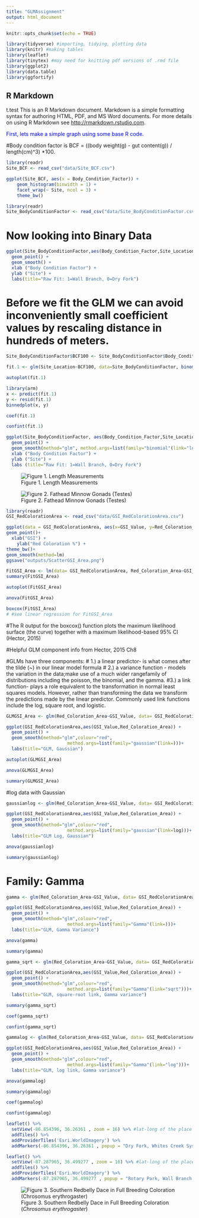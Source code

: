 ```yaml
---
title: "GLMAssignment"
output: html_document
---
```


```r
knitr::opts_chunk$set(echo = TRUE)
```

```r
library(tidyverse) #importing, tidying, plotting data
library(knitr) #making tables
library(leaflet)
library(tinytex) #may need for knitting pdf versions of .rmd file
library(ggplot2)
library(data.table)
library(ggfortify)
```
## R Markdown
t.test
This is an R Markdown document. Markdown is a simple formatting syntax for authoring HTML, PDF, and MS Word documents. For more details on using R Markdown see <http://rmarkdown.rstudio.com>.


<span style="color:blue">First, lets make a simple graph using some base R code.</span>


#Body condition factor is BCF = ((body weight(g) - gut content(g)) / length(cm)^3) *100.

```r
library(readr)
Site_BCF <- read_csv("data/Site_BCF.csv")
```


```r
ggplot(Site_BCF, aes(x = Body_Condition_Factor)) +
	geom_histogram(binwidth = 1) +
	facet_wrap(~ Site, ncol = 3) +
	theme_bw()
```


```r
library(readr)
Site_BodyConditionFactor <- read_csv("data/Site_BodyConditionFactor.csv")
```

# Now looking into Binary Data
```r
ggplot(Site_BodyConditionFactor,aes(Body_Condition_Factor,Site_Location)) +
  geom_point() +
  geom_smooth() +
  xlab ("Body Condition Factor") +
  ylab ("Site") +
  labs(title="Raw Fit: 1=Wall Branch, 0=Dry Fork")
```



# Before we fit the GLM we can avoid inconveniently small coefficient values by rescaling distance in hundreds of meters.

```r
Site_BodyConditionFactor$BCF100 <- Site_BodyConditionFactor$Body_Condition_Factor/100

```

```r
fit.1 <- glm(Site_Location~BCF100, data=Site_BodyConditionFactor, binomial(link="logit"))
```


```r
autoplot(fit.1)
```

```r
library(arm)
x <- predict(fit.1)
y <- resid(fit.1)
binnedplot(x, y)
```

```r
coef(fit.1)
```

```r
confint(fit.1)
```

```r
ggplot(Site_BodyConditionFactor, aes(Body_Condition_Factor,Site_Location)) +
  geom_point() +
  geom_smooth(method="glm", method.args=list(family="binomial"(link="logit"))) + 
  xlab ("Body Condition Factor") +
  ylab ("Site") +
  labs (title="Raw Fit: 1=Wall Branch, 0=Dry Fork")
```


![Figure 1. Length Measurements](images/SRBD.jpeg)



![Figure 2. Fathead Minnow Gonads (Testes)](images/gonads.jpg)


```r
library(readr)
GSI_RedColorationArea <- read_csv("data/GSI_RedColorationArea.csv")
```


```r
ggplot(data = GSI_RedColorationArea, aes(x=GSI_Value, y=Red_Coloration_Area)) +
geom_point()+
  xlab("GSI") +
	ylab("Red Coloration %") +
theme_bw()+
geom_smooth(method=lm)
ggsave("outputs/ScatterGSI_Area.png")
```


```r

FitGSI_Area <- lm(data= GSI_RedColorationArea, Red_Coloration_Area~GSI_Value)
summary(FitGSI_Area)

```
```r
autoplot(FitGSI_Area)
```

```r
anova(FitGSI_Area)

```

```r
boxcox(FitGSI_Area)
# #see linear regression for FitGSI_Area
```
#The R output for the boxcox() function plots the maximum likelihood surface (the curve) together with a maximum likelihood-based 95% CI (Hector, 2015)


#Helpful GLM component info from Hector, 2015 Ch8 

#GLMs have three components:
# 1.) a linear predictor- is what comes after the tilde (~) in our linear model formula
# 2.) a variance function - models the variation in the data;make use of a much wider rangefamily of distributions including the poisson, the binomial, and the gamma. 
#3.) a link function- plays a role equivalent to the transformation in normal least squares models. However, rather than transforming the data we transform the predictions made by the linear predictor. Commonly used link functions include the log, square root, and logistic.

```r
GLMGSI_Area <- glm(Red_Coloration_Area~GSI_Value, data= GSI_RedColorationArea, family= gaussian(link=)) 
```

```r
ggplot(GSI_RedColorationArea,aes(GSI_Value,Red_Coloration_Area)) +
  geom_point() +
  geom_smooth(method="glm",colour="red",
                       method.args=list(family="gaussian"(link=)))+
  labs(title="GLM, Gaussian")

```

```r
autoplot(GLMGSI_Area)
```

```r
anova(GLMGSI_Area)
```
```r
summary(GLMGSI_Area)
```
#log data with Gaussian


```r
gaussianlog <- glm(Red_Coloration_Area~GSI_Value, data= GSI_RedColorationArea, family= gaussian(link=log)) 
```

```r
ggplot(GSI_RedColorationArea,aes(GSI_Value,Red_Coloration_Area)) +
  geom_point() +
  geom_smooth(method="glm",colour="red",
                       method.args=list(family="gaussian"(link=log)))+
  labs(title="GLM Log, Gaussian")

```


```r
anova(gaussianlog)
```

```r
summary(gaussianlog)
```
# Family: Gamma

```r
gamma <- glm(Red_Coloration_Area~GSI_Value, data= GSI_RedColorationArea, family=Gamma(link= )) 
```

```r
ggplot(GSI_RedColorationArea,aes(GSI_Value,Red_Coloration_Area)) +
  geom_point() +
  geom_smooth(method="glm",colour="red",
                       method.args=list(family="Gamma"(link=)))+
  labs(title="GLM, Gamma Variance")

```

```r
anova(gamma)
```

```r
summary(gamma)

```

```r
gamma_sqrt <- glm(Red_Coloration_Area~GSI_Value, data= GSI_RedColorationArea, family=Gamma(link= "sqrt"))

```


```r
ggplot(GSI_RedColorationArea,aes(GSI_Value,Red_Coloration_Area)) +
  geom_point() +
  geom_smooth(method="glm",colour="red",
                       method.args=list(family="Gamma"(link="sqrt")))+
  labs(title="GLM, square-root link, Gamma variance")

```

```r
summary(gamma_sqrt)

```

```r
coef(gamma_sqrt)
```

```r
confint(gamma_sqrt)
```
```r
gammalog <- glm(Red_Coloration_Area~GSI_Value, data= GSI_RedColorationArea, family=Gamma(link= "log"))
```

```r
ggplot(GSI_RedColorationArea,aes(GSI_Value,Red_Coloration_Area)) +
  geom_point() +
  geom_smooth(method="glm",colour="red",
                       method.args=list(family="Gamma"(link="log")))+
  labs(title="GLM, log link, Gamma variance")

```



```r
anova(gammalog)
```

```r
summary(gammalog)

```

```r
coef(gammalog)
```

```r
confint(gammalog)
```



```r
leaflet() %>%
  setView(-86.854396, 36.26361 , zoom = 16) %>% #lat-long of the place of interest
  addTiles() %>%
  addProviderTiles('Esri.WorldImagery') %>%
  addMarkers(-86.854396, 36.26361 , popup = "Dry Fork, Whites Creek System")
```



```r
leaflet() %>%
  setView(-87.287965, 36.499277 , zoom = 16) %>% #lat-long of the place of interest
  addTiles() %>%
  addProviderTiles('Esri.WorldImagery') %>%
  addMarkers(-87.287965, 36.499277 , popup = "Rotary Park, Wall Branch Creek System")
```


![Figure 3. Southern Redbelly Dace in Full Breeding Coloration (*Chrosomus erythrogaster*)](images/SouthernRedbellyDace.png)



